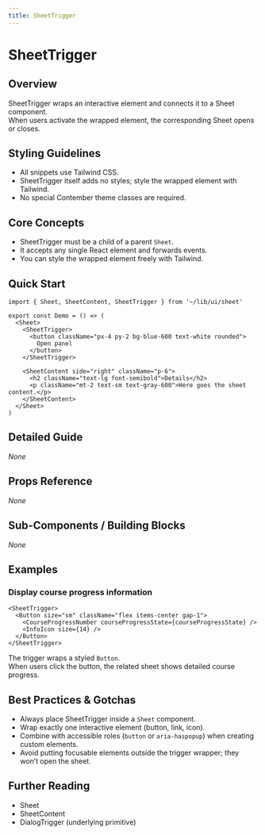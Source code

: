 ```yaml
---
title: SheetTrigger
---
```


<!-- Edited by human: false -->
<!-- Examples count: 2 -->
<!-- Source examples: 0 -->
<!-- Playground examples: 0 -->
<!-- External examples: 2 -->
<!-- Import examples: 2 -->

# SheetTrigger

## Overview
SheetTrigger wraps an interactive element and connects it to a Sheet component.  
When users activate the wrapped element, the corresponding Sheet opens or closes.

## Styling Guidelines
* All snippets use Tailwind CSS.
* SheetTrigger itself adds no styles; style the wrapped element with Tailwind.
* No special Contember theme classes are required.

## Core Concepts
* SheetTrigger must be a child of a parent `Sheet`.
* It accepts any single React element and forwards events.
* You can style the wrapped element freely with Tailwind.

## Quick Start
```tsx
import { Sheet, SheetContent, SheetTrigger } from '~/lib/ui/sheet'

export const Demo = () => (
  <Sheet>
    <SheetTrigger>
      <button className="px-4 py-2 bg-blue-600 text-white rounded">
        Open panel
      </button>
    </SheetTrigger>

    <SheetContent side="right" className="p-6">
      <h2 className="text-lg font-semibold">Details</h2>
      <p className="mt-2 text-sm text-gray-600">Here goes the sheet content.</p>
    </SheetContent>
  </Sheet>
)
```

## Detailed Guide
_None_

## Props Reference
_None_

## Sub-Components / Building Blocks
_None_

## Examples

### Display course progress information
```tsx
<SheetTrigger>
  <Button size="sm" className="flex items-center gap-1">
    <CourseProgressNumber courseProgressState={courseProgressState} />
    <InfoIcon size={14} />
  </Button>
</SheetTrigger>
```
The trigger wraps a styled `Button`.  
When users click the button, the related sheet shows detailed course progress.

## Best Practices & Gotchas
* Always place SheetTrigger inside a `Sheet` component.
* Wrap exactly one interactive element (button, link, icon).
* Combine with accessible roles (`button` or `aria-haspopup`) when creating custom elements.
* Avoid putting focusable elements outside the trigger wrapper; they won’t open the sheet.

## Further Reading
* Sheet  
* SheetContent  
* DialogTrigger (underlying primitive)

<!-- End of Generated Documentation -->